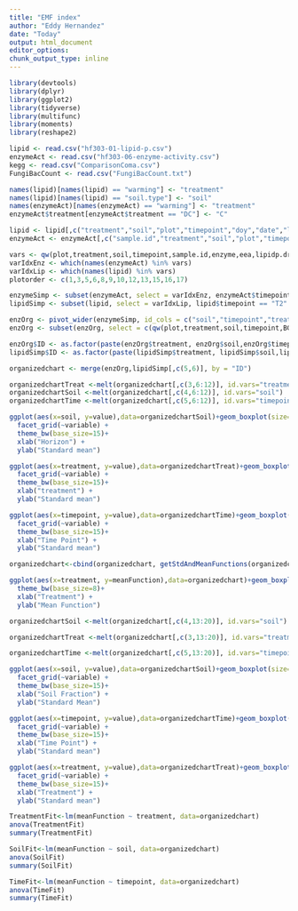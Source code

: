 ```yaml
---
title: "EMF index"
author: "Eddy Hernandez"
date: "Today"
output: html_document
editor_options: 
chunk_output_type: inline
---
```


```r
library(devtools)
library(dplyr)
library(ggplot2)
library(tidyverse)
library(multifunc)
library(moments)
library(reshape2)
```

<!-- Test devtools -->
<!-- Reads in CSV's. -->
<!-- tcn is missing one sample number. Other df's have 48 entries (24 for each time point). Tcn has 23 (No T2 or T6), organized based on plot number. -->

```r
lipid <- read.csv("hf303-01-lipid-p.csv")
enzymeAct <- read.csv("hf303-06-enzyme-activity.csv")
kegg <- read.csv("ComparisonComa.csv")
FungiBacCount <- read.csv("FungiBacCount.txt")

```

<!-- Makes column and variable names uniform -->

```r
names(lipid)[names(lipid) == "warming"] <- "treatment"
names(lipid)[names(lipid) == "soil.type"] <- "soil"
names(enzymeAct)[names(enzymeAct) == "warming"] <- "treatment"
enzymeAct$treatment[enzymeAct$treatment == "DC"] <- "C"
```

<!-- Puts column names in order -->

```r
lipid <- lipid[,c("treatment","soil","plot","timepoint","doy","date","lipidp.dry")]
enzymeAct <- enzymeAct[,c("sample.id","treatment","soil","plot","timepoint","doy","date","enzyme","eea")]
```

<!-- Creates a variable with the function names we want. Creates variable indexes with the column position of the functions we want from each data frame we are using -->

```r
vars <- qw(plot,treatment,soil,timepoint,sample.id,enzyme,eea,lipidp.dry,BG,CBH,BX,NAG,PO,HPO)
varIdxEnz <- which(names(enzymeAct) %in% vars)
varIdxLip <- which(names(lipid) %in% vars)
plotorder <- c(1,3,5,6,8,9,10,12,13,15,16,17)
```

```r
enzymeSimp <- subset(enzymeAct, select = varIdxEnz, enzymeAct$timepoint=="T2" | enzymeAct$timepoint == "T6")
lipidSimp <- subset(lipid, select = varIdxLip, lipid$timepoint == "T2" | lipid$timepoint == "T6")
```

<!-- Turns enzyme observations into Variables PHOS was only measured at T6 so it should be omitted. -->

```r
enzOrg <- pivot_wider(enzymeSimp, id_cols = c("soil","timepoint","treatment", "plot", "sample.id"), names_from = enzyme, values_from = eea)
enzOrg <- subset(enzOrg, select = c(qw(plot,treatment,soil,timepoint,BG,CBH,BX,NAG,PO,HPO)))
```

```r
enzOrg$ID <- as.factor(paste(enzOrg$treatment, enzOrg$soil,enzOrg$timepoint,enzOrg$plot,sep = "." ))
lipidSimp$ID <- as.factor(paste(lipidSimp$treatment, lipidSimp$soil,lipidSimp$timepoint,lipidSimp$plot,sep = "." ))
```

```r
organizedchart <- merge(enzOrg,lipidSimp[,c(5,6)], by = "ID")
```

```r
organizedchartTreat <-melt(organizedchart[,c(3,6:12)], id.vars="treatment")
organizedchartSoil <-melt(organizedchart[,c(4,6:12)], id.vars="soil")
organizedchartTime <-melt(organizedchart[,c(5,6:12)], id.vars="timepoint")
```

```r
ggplot(aes(x=soil, y=value),data=organizedchartSoil)+geom_boxplot(size=2)+
  facet_grid(~variable) +
  theme_bw(base_size=15)+
  xlab("Horizon") +
  ylab("Standard mean")
```
```r
ggplot(aes(x=treatment, y=value),data=organizedchartTreat)+geom_boxplot(size=2)+
  facet_grid(~variable) +
  theme_bw(base_size=15)+
  xlab("treatment") +
  ylab("Standard mean")
```

```r
ggplot(aes(x=timepoint, y=value),data=organizedchartTime)+geom_boxplot(size=2)+
  facet_grid(~variable) +
  theme_bw(base_size=15)+
  xlab("Time Point") +
  ylab("Standard mean")
```
<!-- EMF chart from all functions and variables. -->

```r
organizedchart<-cbind(organizedchart, getStdAndMeanFunctions(organizedchart ,c("BG","CBH","BX","NAG","PO","HPO","lipidp.dry")))
```

```r
ggplot(aes(x=treatment, y=meanFunction),data=organizedchart)+geom_boxplot(size=1)+
  theme_bw(base_size=8)+
  xlab("Treatment") +
  ylab("Mean Function")
```

```r
organizedchartSoil <-melt(organizedchart[,c(4,13:20)], id.vars="soil")
```

```r
organizedchartTreat <-melt(organizedchart[,c(3,13:20)], id.vars="treatment")
```

```r
organizedchartTime <-melt(organizedchart[,c(5,13:20)], id.vars="timepoint")
```

```r
ggplot(aes(x=soil, y=value),data=organizedchartSoil)+geom_boxplot(size=2)+
  facet_grid(~variable) +
  theme_bw(base_size=15)+
  xlab("Soil Fraction") +
  ylab("Standard Mean")
```

```r
ggplot(aes(x=timepoint, y=value),data=organizedchartTime)+geom_boxplot(size=2)+
  facet_grid(~variable) +
  theme_bw(base_size=15)+
  xlab("Time Point") +
  ylab("Standard mean")
```

```r
ggplot(aes(x=treatment, y=value),data=organizedchartTreat)+geom_boxplot(size=2)+
  facet_grid(~variable) +
  theme_bw(base_size=15)+
  xlab("Treatment") +
  ylab("Standard mean")
```

<!-- Mean Function by Treatment suggests no statistically significant difference between Heating and Control -->

```r
TreatmentFit<-lm(meanFunction ~ treatment, data=organizedchart)
anova(TreatmentFit)
summary(TreatmentFit)
```
<!-- Mean Function by Soil Fraction suggests a significant difference between the Organic and Mineral horizons -->

```r
SoilFit<-lm(meanFunction ~ soil, data=organizedchart)
anova(SoilFit)
summary(SoilFit)
```
<!-- Mean Function by Timepoint suggests almost no statistically significant difference between timepoints 2 (June 3) and 6 (Octorber 28) -->

```r
TimeFit<-lm(meanFunction ~ timepoint, data=organizedchart)
anova(TimeFit)
summary(TimeFit)
```

